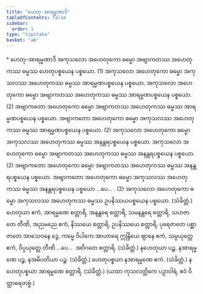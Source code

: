 ```yaml
---
title: "ဟေတု-အာရမ္မဏာဒိ"
tableOfContents: false
sidebar:
  order: 1
type: "tipitaka"
basket: "ab"
---
```



<DynamicBreadcrumb />

<Paragraph type="center">
* ဟေတု-အာရမ္မဏာဒိ
</Paragraph>

<Division number="8">

<Paragraph number="955">
အကုသလော အဟေတုကော ဓမ္မော အဗျာကတဿ အဟေတုကဿ ဓမ္မဿ ဟေတုပစ္စယေန ပစ္စယော. (1)
</Paragraph>

<Paragraph number="956">
အကုသလော အဟေတုကော ဓမ္မော အကုသလဿ အဟေတုကဿ ဓမ္မဿ အာရမ္မဏပစ္စယေန ပစ္စယော. အကုသလော အဟေတုကော ဓမ္မော အဗျာကတဿ အဟေတုကဿ ဓမ္မဿ အာရမ္မဏပစ္စယေန ပစ္စယော. (2)
</Paragraph>

<Paragraph number="957">
အဗျာကတော အဟေတုကော ဓမ္မော အဗျာကတဿ အဟေတုကဿ ဓမ္မဿ အာရမ္မဏပစ္စယေန ပစ္စယော. အဗျာကတော အဟေတုကော ဓမ္မော အကုသလဿ အဟေတုကဿ ဓမ္မဿ အာရမ္မဏပစ္စယေန ပစ္စယော. (2)
</Paragraph>

<Paragraph number="958">
အကုသလော အဟေတုကော ဓမ္မော အကုသလဿ အဟေတုကဿ ဓမ္မဿ အနန္တရပစ္စယေန ပစ္စယော. အကုသလော အဟေတုကော ဓမ္မော အဗျာကတဿ အဟေတုကဿ ဓမ္မဿ အနန္တရပစ္စယေန ပစ္စယော. (2)
</Paragraph>

<Paragraph number="959">
အဗျာကတော အဟေတုကော ဓမ္မော အဗျာကတဿ အဟေတုကဿ ဓမ္မဿ အနန္တရပစ္စယေန ပစ္စယော. အဗျာကတော အဟေတုကော ဓမ္မော အကုသလဿ အဟေတုကဿ ဓမ္မဿ အနန္တရပစ္စယေန ပစ္စယော …ပေ… . (2)
</Paragraph>

<Paragraph number="960">
အကုသလော အဟေတုကော ဓမ္မော အကုသလဿ အဟေတုကဿ ဓမ္မဿ ဥပနိဿယပစ္စယေန ပစ္စယော. (သံခိတ္တံ.)
</Paragraph>

</Division>
<Division number="9">

<Paragraph number="961">
ဟေတုယာ ဧကံ, အာရမ္မဏေ စတ္တာရိ, အနန္တရေ စတ္တာရိ, သမနန္တရေ စတ္တာရိ, သဟဇာတေ တီဏိ, အညမညေ ဧကံ, နိဿယေ စတ္တာရိ, ဥပနိဿယေ စတ္တာရိ, ပုရေဇာတေ ပစ္ဆာဇာတေ အာသေဝနေ ဒွေ, ကမ္မေ ဝိပါကေ အာဟာရေ ဣန္ဒြိယေ ဈာနေ ဧကံ, သမ္ပယုတ္တေ ဧကံ, ဝိပ္ပယုတ္တေ တီဏိ …ပေ…  အဝိဂတေ စတ္တာရိ. (သံခိတ္တံ.)
</Paragraph>

<Paragraph number="962">
နဟေတုယာ ပဉ္စ, နအာရမ္မဏေ ပဉ္စ, နအဓိပတိယာ ပဉ္စ. (သံခိတ္တံ.)
</Paragraph>

<Paragraph number="963">
ဟေတုပစ္စယာ နအာရမ္မဏေ ဧကံ. (သံခိတ္တံ.)
</Paragraph>

<Paragraph number="964">
နဟေတုပစ္စယာ အာရမ္မဏေ စတ္တာရိ. (သံခိတ္တံ.)
</Paragraph>

<Paragraph number="965">
(ယထာ ကုသလတ္တိကေ ပဉှာဝါရံ, ဧဝံ ဝိတ္ထာရေတဗ္ဗံ.)
</Paragraph>
</Division>